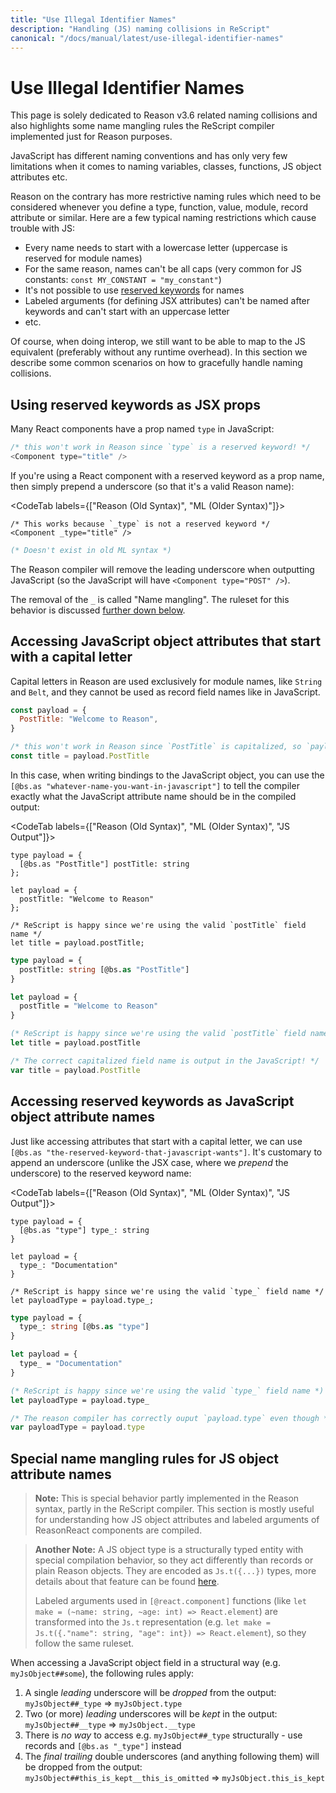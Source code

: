 ```yaml
---
title: "Use Illegal Identifier Names"
description: "Handling (JS) naming collisions in ReScript"
canonical: "/docs/manual/latest/use-illegal-identifier-names"
---
```


# Use Illegal Identifier Names

<Warn>

This page is solely dedicated to Reason v3.6 related naming collisions and also highlights some name mangling rules the ReScript compiler implemented just for Reason purposes.

</Warn>

JavaScript has different naming conventions and has only very few limitations when it comes to naming variables, classes, functions, JS object attributes etc.

Reason on the contrary has more restrictive naming rules which need to be considered whenever you define a type, function, value, module, record attribute or similar. Here are a few typical naming restrictions which cause trouble with JS:

- Every name needs to start with a lowercase letter (uppercase is reserved for module names)
- For the same reason, names can't be all caps (very common for JS constants: `const MY_CONSTANT = "my_constant"`)
- It's not possible to use [reserved keywords](/docs/manual/latest/reserved-keywords) for names
- Labeled arguments (for defining JSX attributes) can't be named after keywords and can't start with an uppercase letter
- etc.

Of course, when doing interop, we still want to be able to map to the JS equivalent (preferably without any runtime overhead). In this section we describe some common scenarios on how to gracefully handle naming collisions.

## Using reserved keywords as JSX props

Many React components have a prop named `type` in JavaScript:

```js
/* this won't work in Reason since `type` is a reserved keyword! */
<Component type="title" />
```

If you're using a React component with a reserved keyword as a prop name, then simply prepend a underscore (so that it's a valid Reason name):

<CodeTab labels={["Reason (Old Syntax)", "ML (Older Syntax)"]}>

```re
/* This works because `_type` is not a reserved keyword */
<Component _type="title" />
```

```ml
(* Doesn't exist in old ML syntax *)
```

</CodeTab>

The Reason compiler will remove the leading underscore when outputting JavaScript (so the JavaScript will have `<Component type="POST" />`).

The removal of the `_` is called "Name mangling". The ruleset for this behavior is discussed [further down below](#special-name-mangling-rules-for-js-object-attribute-names).

## Accessing JavaScript object attributes that start with a capital letter

Capital letters in Reason are used exclusively for module names, like `String` and `Belt`, and they cannot be used as record field names like in JavaScript.

```js
const payload = {
  PostTitle: "Welcome to Reason",
}

/* this won't work in Reason since `PostTitle` is capitalized, so `paylod.PostTitle` would break */
const title = payload.PostTitle
```

In this case, when writing bindings to the JavaScript object, you can use the `[@bs.as "whatever-name-you-want-in-javascript"]` to tell the compiler exactly what the JavaScript attribute name should be in the compiled output:

<CodeTab labels={["Reason (Old Syntax)", "ML (Older Syntax)", "JS Output"]}>

```re
type payload = {
  [@bs.as "PostTitle"] postTitle: string
};

let payload = {
  postTitle: "Welcome to Reason"
};

/* ReScript is happy since we're using the valid `postTitle` field name */
let title = payload.postTitle;
```

```ml
type payload = {
  postTitle: string [@bs.as "PostTitle"]
}

let payload = {
  postTitle = "Welcome to Reason"
}

(* ReScript is happy since we're using the valid `postTitle` field name *)
let title = payload.postTitle
```

```js
/* The correct capitalized field name is output in the JavaScript! */
var title = payload.PostTitle
```

</CodeTab>

## Accessing reserved keywords as JavaScript object attribute names

Just like accessing attributes that start with a capital letter, we can use `[@bs.as "the-reserved-keyword-that-javascript-wants"]`. It's customary to append an underscore (unlike the JSX case, where we _prepend_ the underscore) to the reserved keyword name:

<CodeTab labels={["Reason (Old Syntax)", "ML (Older Syntax)", "JS Output"]}>

```re
type payload = {
  [@bs.as "type"] type_: string
}

let payload = {
  type_: "Documentation"
}

/* ReScript is happy since we're using the valid `type_` field name */
let payloadType = payload.type_;
```

```ml
type payload = {
  type_: string [@bs.as "type"]
}

let payload = {
  type_ = "Documentation"
}

(* ReScript is happy since we're using the valid `type_` field name *)
let payloadType = payload.type_
```

```js
/* The reason compiler has correctly ouput `payload.type` even though *we* called the field `type_` */
var payloadType = payload.type
```

</CodeTab>

## Special name mangling rules for JS object attribute names

> **Note:** This is special behavior partly implemented in the Reason syntax, partly in the ReScript compiler. This section is mostly useful for understanding how JS object attributes and labeled arguments of ReasonReact components are compiled.

> **Another Note:** A JS object type is a structurally typed entity with special compilation behavior, so they act differently than records or plain Reason objects. They are encoded as `Js.t({...})` types, more details about that feature can be found [here](http://localhost:3000/docs/reason-compiler/latest/object-2#actual-solution).
>
> Labeled arguments used in `[@react.component]` functions (like `let make = (~name: string, ~age: int) => React.element`) are transformed into the `Js.t` representation (e.g. `let make = Js.t({."name": string, "age": int}) => React.element`), so they follow the same ruleset.

When accessing a JavaScript object field in a structural way (e.g. `myJsObject##some`), the following rules apply:

1. A single _leading_ underscore will be _dropped_ from the output: `myJsObject##_type` => `myJsObject.type`
1. Two (or more) _leading_ underscores will be _kept_ in the output: `myJsObject##__type` => `myJsObject.__type`
1. There is _no way_ to access e.g. `myJsObject##_type` structurally - use records and `[@bs.as "_type"]` instead
1. The _final trailing_ double underscores (and anything following them) will be dropped from the output: `myJsObject##this_is_kept__this_is_omitted` => `myJsObject.this_is_kept`
